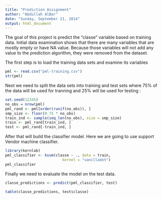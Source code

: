```yaml
---
title: "Prediction Assignment"
author: "Abdullah AlBar"
date: "Sunday, September 21, 2014"
output: html_document
---
```


The goal of this project is predict the "classe" variable based on training data.  Initial data examination shows that there are many variables that are mostly empty or have NA value. Because those variables will not add any value to the prediction algorithm, they were removed from the dataset.  

The first step is to load the training data sets and examine its variables 
```r
pml <- read.csv("pml-training.csv")
str(pml)
```

Next we need to split the data sets into training and test sets where 75% of the data will be used for tranning and 25% will be used for testing :


```r
set.seed(12345)
no_obs = nrow(pml)
pml_rand <- pml[order(runif(no_obs)), ]
smp_size <- floor(0.75 * no_obs)
train_ind <- sample(seq_len(no_obs), size = smp_size)
train <- pml_rand[train_ind, ]
test <- pml_rand[-train_ind, ]
```

After that will build the classifier model. Here we are going to use support Vendor machine classifier. 

```r
library(kernlab)
pml_classifier <- ksvm(classe ~ ., data = train,
                          kernel = "vanilladot")
pml_classifier
```
Finally we need to evaluate the model on the test data. 

```r
classe_predictions <- predict(pml_classifier, test)

table(classe_predictions, test$classe)
```


